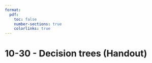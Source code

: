 ```yaml
---
format:
  pdf:
    toc: false
    number-sections: true
    colorlinks: true
---
```


# 10-30 - Decision trees (Handout)
